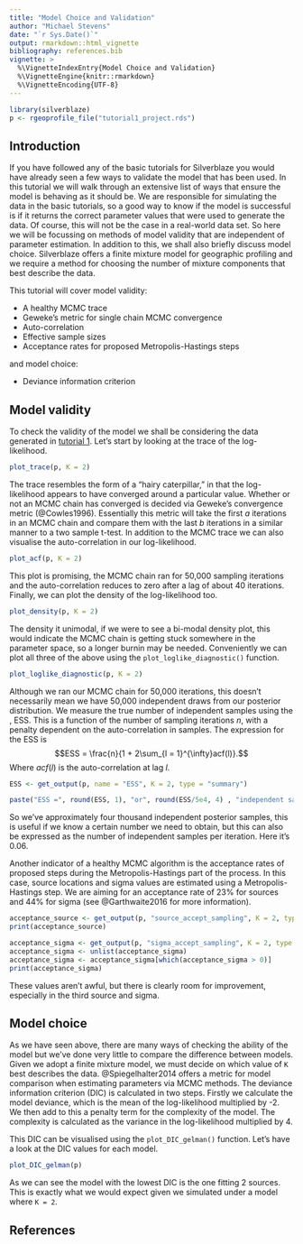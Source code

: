 ```yaml
---
title: "Model Choice and Validation"
author: "Michael Stevens"
date: "`r Sys.Date()`"
output: rmarkdown::html_vignette
bibliography: references.bib
vignette: >
  %\VignetteIndexEntry{Model Choice and Validation}
  %\VignetteEngine{knitr::rmarkdown}
  %\VignetteEncoding{UTF-8}
---
```


```r
library(silverblaze)
p <- rgeoprofile_file("tutorial1_project.rds")
```

## Introduction

If you have followed any of the basic tutorials for Silverblaze you would have already seen a few ways to validate the model that has been used. In this tutorial we will walk through an extensive list of ways that ensure the model is behaving as it should be. We are responsible for simulating the data in the basic tutorials, so a good way to know if the model is successful is if it returns the correct parameter values that were used to generate the data. Of course, this will not be the case in a real-world data set. So here we will be focussing on methods of model validity that are independent of parameter estimation. In addition to this, we shall also briefly discuss model choice. Silverblaze offers a finite mixture model for geographic profiling and we require a method for choosing the number of mixture components that best describe the data. 

This tutorial will cover model validity:

* A healthy MCMC trace
* Geweke's metric for single chain MCMC convergence
* Auto-correlation
* Effective sample sizes
* Acceptance rates for proposed Metropolis-Hastings steps

and model choice:

* Deviance information criterion

## Model validity

To check the validity of the model we shall be considering the data generated in [tutorial 1](https://michael-stevens-27.github.io/silverblaze/articles/Poisson-basic-implementation.html). Let's start by looking at the trace of the log-likelihood.  

```r
plot_trace(p, K = 2)
```

The trace resembles the form of a "hairy caterpillar," in that the log-likelihood appears to have converged around a particular value. Whether or not an MCMC chain has converged is decided via Geweke's convergence metric (@Cowles1996). Essentially this metric will take the first $a$ iterations in an MCMC chain and compare them with the last $b$ iterations in a similar manner to a two sample t-test. In addition to the MCMC trace we can also visualise the auto-correlation in our log-likelihood.   

```r
plot_acf(p, K = 2)
```

This plot is promising, the MCMC chain ran for 50,000 sampling iterations and the auto-correlation reduces to zero after a lag of about 40 iterations. Finally, we can plot the density of the log-likelihood too. 

```r
plot_density(p, K = 2)
```

The density it unimodal, if we were to see a bi-modal density plot, this would indicate the MCMC chain is getting stuck somewhere in the parameter space, so a longer burnin may be needed. Conveniently we can plot all three of the above using the `plot_loglike_diagnostic()` function.  

```r
plot_loglike_diagnostic(p, K = 2)
```

Although we ran our MCMC chain for 50,000 iterations, this doesn't necessarily mean we have 50,000 independent draws from our posterior distribution. We measure the true number of independent samples using the \emph{effective sample size}, ESS. This is a function of the number of sampling iterations $n$, with a penalty dependent on the auto-correlation in samples. The expression for the ESS is $$ESS = \frac{n}{1 + 2\sum_{l = 1}^{\infty}acf(l)}.$$ Where $acf(l)$ is the auto-correlation at lag $l$.  

```r
ESS <- get_output(p, name = "ESS", K = 2, type = "summary")
```

```r
paste("ESS =", round(ESS, 1), "or", round(ESS/5e4, 4) , "independent samples per iteration (50,000 sampling iterations)")
```

So we've approximately four thousand independent posterior samples, this is useful if we know a certain number we need to obtain, but this can also be expressed as the number of independent samples per iteration. Here it's 0.06. 

Another indicator of a healthy MCMC algorithm is the acceptance rates of proposed steps during the Metropolis-Hastings part of the process. In this case, source locations and sigma values are estimated using a Metropolis-Hastings step. We are aiming for an acceptance rate of 23% for sources and 44% for sigma (see @Garthwaite2016 for more information). 

```r
acceptance_source <- get_output(p, "source_accept_sampling", K = 2, type = "summary")
print(acceptance_source)
```

```r
acceptance_sigma <- get_output(p, "sigma_accept_sampling", K = 2, type = "summary")
acceptance_sigma <- unlist(acceptance_sigma)
acceptance_sigma <- acceptance_sigma[which(acceptance_sigma > 0)]
print(acceptance_sigma)
```

These values aren't awful, but there is clearly room for improvement, especially in the third source and sigma.  

## Model choice

As we have seen above, there are many ways of checking the ability of the model but we've done very little to compare the difference between models. Given we adopt a finite mixture model, we must decide on which value of `K` best describes the data. @Spiegelhalter2014 offers a metric for model comparison when estimating parameters via MCMC methods. The deviance information criterion (DIC) is calculated in two steps. Firstly we calculate the model deviance, which is the mean of the log-likelihood multiplied by -2. We then add to this a penalty term for the complexity of the model. The complexity is calculated as the variance in the log-likelihood multiplied by 4. 

This DIC can be visualised using the `plot_DIC_gelman()` function. Let's have a look at the DIC values for each model.

```r
plot_DIC_gelman(p)
```

As we can see the model with the lowest DIC is the one fitting 2 sources. This is exactly what we would expect given we simulated under a model where `K = 2`. 

## References
